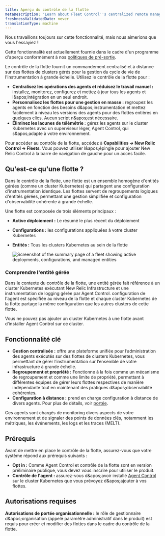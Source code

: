 ```yaml
---
title: Aperçu du contrôle de la flotte
metaDescription: 'Learn about Fleet Control''s centralized remote management of Kubernetes clusters with New Relic agents, overseen by Agent Control'
freshnessValidatedDate: never
translationType: machine
---
```


<Callout title="Aperçu">
  Nous travaillons toujours sur cette fonctionnalité, mais nous aimerions que vous l'essayiez !

  Cette fonctionnalité est actuellement fournie dans le cadre d'un programme d'aperçu conformément à nos [politiques de pré-sortie](/docs/licenses/license-information/referenced-policies/new-relic-pre-release-policy).
</Callout>

Le contrôle de la flotte fournit un commandement centralisé et à distance sur des flottes de clusters gérés pour la gestion du cycle de vie de l'instrumentation à grande échelle. Utilisez le contrôle de la flotte pour :

* **Centralisez les opérations des agents et réduisez le travail manuel :** installez, monitorez, configurez et mettez à jour tous les agents et l&amp;apos;intégration en un seul endroit.
* **Personnalisez les flottes pour une gestion en masse :** regroupez les agents en fonction des besoins d&amp;apos;instrumentation et mettez facilement à niveau les versions des agents pour des flottes entières en quelques clics. Aucun script n&amp;apos;est nécessaire.
* **Éliminez les lacunes de télémétrie :** gérez les agents sur le cluster Kubernetes avec un superviseur léger, Agent Control, qui s&amp;apos;adapte à votre environnement.

Pour accéder au contrôle de la flotte, accédez à **Capabilities → New Relic Control → Fleets**. Vous pouvez utiliser l&amp;apos;épingle pour ajouter New Relic Control à la barre de navigation de gauche pour un accès facile.

## Qu'est-ce qu'une flotte ?

Dans le contrôle de la flotte, une flotte est un ensemble homogène d'entités gérées (comme un cluster Kubernetes) qui partagent une configuration d'instrumentation identique. Les flottes servent de regroupements logiques d'entités gérées, permettant une gestion simplifiée et configuration d'observabilité cohérente à grande échelle.

Une flotte est composée de trois éléments principaux :

* **Active déploiement :** Le résumé le plus récent du déploiement

* **Configurations :** les configurations appliquées à votre cluster Kubernetes

* **Entités :** Tous les clusters Kubernetes au sein de la flotte

  <img title="Fleet summary page" alt="Screenshot of the summary page of a fleet showing active deployments, configurations, and managed entities" src="/images/fleet-control-summary.webp" />

### Comprendre l'entité gérée

Dans le contexte du contrôle de la flotte, une entité gérée fait référence à un cluster Kubernetes exécutant New Relic Infrastructure et une instrumentation de logging gérée par Agent Control. configuration de l'agent est spécifiée au niveau de la flotte et chaque cluster Kubernetes de la flotte partage la même configuration que les autres clusters de cette flotte.

<Callout title="important">
  Vous ne pouvez pas ajouter un cluster Kubernetes à une flotte avant d’installer Agent Control sur ce cluster.
</Callout>

## Fonctionnalité clé

* **Gestion centralisée :** offre une plateforme unifiée pour l’administration des agents exécutés sur des flottes de clusters Kubernetes, vous permettant de gérer l’instrumentation sur l’ensemble de votre infrastructure à grande échelle.
* **Regroupement et propriété :** Fonctionne à la fois comme un mécanisme de regroupement et comme une limite de propriété, permettant à différentes équipes de gérer leurs flottes respectives de manière indépendante tout en maintenant des pratiques d&amp;apos;observabilité cohérentes.
* **Configuration à distance :** prend en charge configuration à distance de divers agents. Pour plus de détails, voir [portée](/docs/new-relic-control/getting-started/#scope).

Ces agents sont chargés de monitoring divers aspects de votre environnement et de signaler des points de données clés, notamment les métriques, les événements, les logs et les traces (MELT).

## Prérequis

Avant de mettre en place le contrôle de la flotte, assurez-vous que votre système répond aux prérequis suivants :

* **Opt in :** Comme Agent Control et contrôle de la flotte sont en version préliminaire publique, vous devez vous inscrire pour utiliser le produit.
* **Contrôle de l'agent :** assurez-vous d&amp;apos;avoir installé [Agent Control](/docs/new-relic-control/agent-control/setup) sur le cluster Kubernetes que vous prévoyez d&amp;apos;ajouter à vos flottes.

## Autorisations requises

**Autorisations de portée organisationnelle :** le rôle de gestionnaire d&amp;apos;organisation (appelé paramètre administratif dans le produit) est requis pour créer et modifier des flottes dans le cadre du contrôle de la flotte.